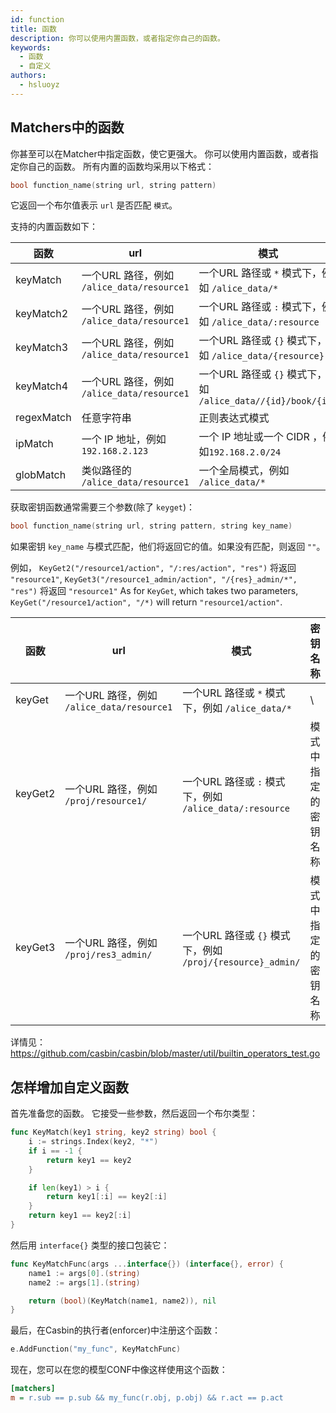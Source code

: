 ```yaml
---
id: function
title: 函数
description: 你可以使用内置函数，或者指定你自己的函数。
keywords:
  - 函数
  - 自定义
authors:
  - hsluoyz
---
```




## Matchers中的函数

你甚至可以在Matcher中指定函数，使它更强大。 你可以使用内置函数，或者指定你自己的函数。 所有内置的函数均采用以下格式：

```c
bool function_name(string url, string pattern)
```

它返回一个布尔值表示 `url` 是否匹配 `模式`。

支持的内置函数如下：

| 函数         | url                                 | 模式                                                  | 示例                                                                                                                                                                                                    |
| ---------- | ----------------------------------- | --------------------------------------------------- | ----------------------------------------------------------------------------------------------------------------------------------------------------------------------------------------------------- |
| keyMatch   | 一个URL 路径，例如 `/alice_data/resource1` | 一个URL 路径或 `*` 模式下，例如 `/alice_data/*`                | [keymatch_model.conf](https://github.com/casbin/casbin/blob/master/examples/keymatch_model.conf)/[keymatch_policy.csv](https://github.com/casbin/casbin/blob/master/examples/keymatch_policy.csv)     |
| keyMatch2  | 一个URL 路径，例如 `/alice_data/resource1` | 一个URL 路径或 `:` 模式下，例如 `/alice_data/:resource`        | [keymatch2_model.conf](https://github.com/casbin/casbin/blob/master/examples/keymatch2_model.conf)/[keymatch2_policy.csv](https://github.com/casbin/casbin/blob/master/examples/keymatch2_policy.csv) |
| keyMatch3  | 一个URL 路径，例如 `/alice_data/resource1` | 一个URL 路径或 `{}` 模式下，例如 `/alice_data/{resource}`      | https://github.com/casbin/casbin/blob/277c1a2b85698272f764d71a94d2595a8d425915/util/builtin_operators_test.go#L171-L196                                                                             |
| keyMatch4  | 一个URL 路径，例如 `/alice_data/resource1` | 一个URL 路径或 `{}` 模式下，例如 `/alice_data//{id}/book/{id}` | https://github.com/casbin/casbin/blob/277c1a2b85698272f764d71a94d2595a8d425915/util/builtin_operators_test.go#L208-L222                                                                             |
| regexMatch | 任意字符串                               | 正则表达式模式                                             | [keymatch_model.conf](https://github.com/casbin/casbin/blob/master/examples/keymatch_model.conf)/[keymatch_policy.csv](https://github.com/casbin/casbin/blob/master/examples/keymatch_policy.csv)     |
| ipMatch    | 一个 IP 地址，例如 `192.168.2.123`         | 一个 IP 地址或一个 CIDR ，例如`192.168.2.0/24`                | [ipmatch_model.conf](https://github.com/casbin/casbin/blob/master/examples/ipmatch_model.conf)/[ipmatch_policy.csv](https://github.com/casbin/casbin/blob/master/examples/ipmatch_policy.csv)         |
| globMatch  | 类似路径的 `/alice_data/resource1`       | 一个全局模式，例如 `/alice_data/*`                           | https://github.com/casbin/casbin/blob/277c1a2b85698272f764d71a94d2595a8d425915/util/builtin_operators_test.go#L426-L466                                                                             |


获取密钥函数通常需要三个参数(除了 `keyget`)：

```c
bool function_name(string url, string pattern, string key_name)
```

如果密钥 `key_name` 与模式匹配，他们将返回它的值。如果没有匹配，则返回 `""`。

例如，  `KeyGet2("/resource1/action", "/:res/action", "res")` 将返回 `"resource1"`, `KeyGet3("/resource1_admin/action", "/{res}_admin/*", "res")` 将返回 `"resource1"` As for `KeyGet`, which takes two parameters, `KeyGet("/resource1/action", "/*)` will return `"resource1/action"`.


| 函数      | url                                 | 模式                                               | 密钥名称       | 示例                                                                                                                                                                                              |
| ------- | ----------------------------------- | ------------------------------------------------ | ---------- | ----------------------------------------------------------------------------------------------------------------------------------------------------------------------------------------------- |
| keyGet  | 一个URL 路径，例如 `/alice_data/resource1` | 一个URL 路径或 `*` 模式下，例如 `/alice_data/*`             | \         | [keyget_model.conf](https://github.com/casbin/casbin/blob/master/examples/keyget_model.conf)/[keymatch_policy.csv](https://github.com/casbin/casbin/blob/master/examples/keymatch_policy.csv)   |
| keyGet2 | 一个URL 路径，例如 `/proj/resource1/ `     | 一个URL 路径或 `:` 模式下，例如 `/alice_data/:resource`     | 模式中指定的密钥名称 | [keyget_model.conf](https://github.com/casbin/casbin/blob/master/examples/keyget2_model.conf)/[keymatch_policy.csv](https://github.com/casbin/casbin/blob/master/examples/keymatch2_policy.csv) |
| keyGet3 | 一个URL 路径，例如 `/proj/res3_admin/ `    | 一个URL 路径或 `{}` 模式下，例如 `/proj/{resource}_admin/ ` | 模式中指定的密钥名称 | https://github.com/casbin/casbin/blob/7bd496f94f5a2739a392d333a9aaaa10ae397673/util/builtin_operators_test.go#L209-L247                                                                       |


详情见：https://github.com/casbin/casbin/blob/master/util/builtin_operators_test.go

## 怎样增加自定义函数

首先准备您的函数。 它接受一些参数，然后返回一个布尔类型：

```go
func KeyMatch(key1 string, key2 string) bool {
    i := strings.Index(key2, "*")
    if i == -1 {
        return key1 == key2
    }

    if len(key1) > i {
        return key1[:i] == key2[:i]
    }
    return key1 == key2[:i]
}
```

然后用 `interface{}` 类型的接口包装它：

```go
func KeyMatchFunc(args ...interface{}) (interface{}, error) {
    name1 := args[0].(string)
    name2 := args[1].(string)

    return (bool)(KeyMatch(name1, name2)), nil
}
```

最后，在Casbin的执行者(enforcer)中注册这个函数：

```go
e.AddFunction("my_func", KeyMatchFunc)
```

现在，您可以在您的模型CONF中像这样使用这个函数：

```ini
[matchers]
m = r.sub == p.sub && my_func(r.obj, p.obj) && r.act == p.act
```
